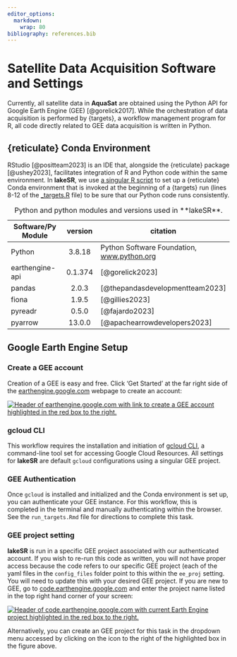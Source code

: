 ```yaml
---
editor_options:
  markdown:
    wrap: 80
bibliography: references.bib
---
```


# Satellite Data Acquisition Software and Settings {#software-settings}

Currently, all satellite data in **AquaSat** are obtained using the Python API
for Google Earth Engine (GEE) [@gorelick2017]. While the orchestration of data
acquisition is performed by {targets}, a workflow management program for R, all
code directly related to GEE data acquisition is written in Python.

## {reticulate} Conda Environment

RStudio [@positteam2023] is an IDE that, alongside the {reticulate} package
[@ushey2023], facilitates integration of R and Python code within the same
environment. In **lakeSR**, we use [a singular R
script](https://github.com/AquaSat/lakeSR/blob/main/python/pySetup.R) to set up
a {reticulate} Conda environment that is invoked at the beginning of a {targets}
run (lines 8-12 of the
[\_targets.R](https://github.com/AquaSat/lakeSR/blob/main/_targets.R) file) to
be sure that our Python code runs consistently.

| Software/Py Module | version | citation                                                     |
|---------------------|:-----------:|--------------------------------------------|
| Python             | 3.8.18  | Python Software Foundation, [www.python.org](www.python.org) |
| earthengine-api    | 0.1.374 | [@gorelick2023]                                              |
| pandas             |  2.0.3  | [@thepandasdevelopmentteam2023]                              |
| fiona              |  1.9.5  | [@gillies2023]                                               |
| pyreadr            |  0.5.0  | [@fajardo2023]                                               |
| pyarrow            | 13.0.0  | [@apachearrowdevelopers2023]                                 |

: Python and python modules and versions used in \*\*lakeSR\*\*.

## Google Earth Engine Setup

### Create a GEE account

Creation of a GEE is easy and free. Click 'Get Started' at the far right side of
the [earthengine.google.com](https://earthengine.google.com) webpage to create
an account:

[![Header of earthengine.google.com with link to create a GEE account
highlighted in the red box to the
right.](images/Screenshot 2023-10-25 at 11.56.29 AM.png)](https://earthengine.google.com)

### gcloud CLI

This workflow requires the installation and initiation of [gcloud
CLI](https://cloud.google.com/sdk/gcloud), a command-line tool set for accessing
Google Cloud Resources. All settings for **lakeSR** are default `gcloud`
configurations using a singular GEE project.

### GEE Authentication

Once `gcloud` is installed and initialized and the Conda environment is set up,
you can authenticate your GEE instance. For this workflow, this is completed in
the terminal and manually authenticating within the browser. See the
`run_targets.Rmd` file for directions to complete this task.

### GEE project setting

**lakeSR** is run in a specific GEE project associated with our authenticated
account. If you wish to re-run this code as written, you will not have proper
access because the code refers to our specific GEE project (each of the yaml
files in the `config_files` folder point to this within the `ee_proj` setting.
You will need to update this with your desired GEE project. If you are new to
GEE, go to [code.earthengine.google.com](https://code.earthengine.google.com)
and enter the project name listed in the top right hand corner of your screen:

[![Header of code.earthengine.google.com with current Earth Engine project
highlighted in the red box to the
right.](images/Screenshot 2023-10-25 at 11.34.08 AM.png)](https://code.earthengine.com)

Alternatively, you can create an GEE project for this task in the dropdown menu
accessed by clicking on the icon to the right of the highlighted box in the
figure above.
